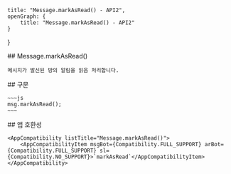 
    title: "Message.markAsRead() - API2",
    openGraph: {
        title: "Message.markAsRead() - API2"
    }
}

<Section>
    ## Message.markAsRead()

    메시지가 발신된 방의 알림을 읽음 처리합니다.
</Section>
<Section>
    ## 구문

    ~~~js
    msg.markAsRead();
    ~~~
</Section>
<Section>
    ## 앱 호환성

    <AppCompatibility listTitle="Message.markAsRead()">
        <AppCompatibilityItem msgBot={Compatibility.FULL_SUPPORT} arBot={Compatibility.FULL_SUPPORT} sl={Compatibility.NO_SUPPORT}>`markAsRead`</AppCompatibilityItem>
    </AppCompatibility>
</Section>